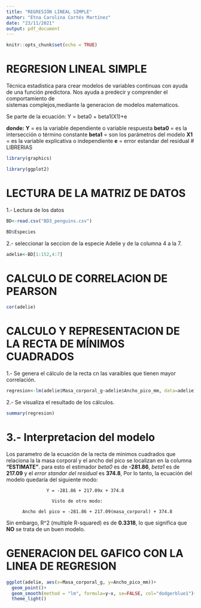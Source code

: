 ---
title: "REGRESIÓN LINEAL SIMPLE"
author: "Etna Carolina Cortés Martínez"
date: "23/11/2021"
output: pdf_document
---

```{r setup, include=FALSE}
knitr::opts_chunk$set(echo = TRUE)
```

#  REGRESION LINEAL SIMPLE

Técnica estadistica para crear modelos de variables continuas con ayuda de una 
función predictora. Nos ayuda a predecir y comprender el comportamiento de  
sistemas complejos,mediante la generacion de modelos matematicos.

Se parte de la ecuación:
                Y = beta0 + beta1(X1)+e

**donde:** 
   **Y** = es la variable dependiente o variable respuesta
   **beta0** = es la intersección o término constante
   **beta1** = son los parámetros del modelo
   **X1** = es la variable explicativa o independiente
   **e** = error estandar del residual
#  LIBRERIAS 
```{r}
library(graphics)
```
```{r}
library(ggplot2)
```
# LECTURA DE LA MATRIZ DE DATOS

1.- Lectura de los datos

```{r}
BD<-read.csv("BD3_penguins.csv")
```
```{r}
BD$Especies
```

2.- seleccionar la seccion de la especie Adelie y de la columna 4 a la 7.

```{r}
adelie<-BD[1:152,4:7]

```

#  CALCULO DE CORRELACION DE PEARSON
```{r}
cor(adelie)
```
#        CALCULO Y REPRESENTACION DE LA RECTA DE MÍNIMOS CUADRADOS

1.- Se genera el cálculo de la recta cn las varaibles que tienen mayor 
correlación.
```{r}
regresion<-lm(adelie$Masa_corporal_g~adelie$Ancho_pico_mm, data=adelie)
```

2.- Se visualiza el resultado de los cálculos.
```{r}
summary(regresion)
```
# 3.- Interpretacion del modelo

Los parametro de la ecuación de la recta de minimos cuadrados que relaciona la 
la masa corporal y el ancho del pico se localizan en la columna **"ESTIMATE"**. 
para esto el estimador *beta0* es de **-281.86**, *beta1* es de **217.09** y el
*error standar del residual* es **374.8**, Por lo tanto, la ecuación del modelo 
quedaría del siguiente modo:
         
                   Y = -281.86 + 217.09x + 374.8
                  
                     Visto de otro modo:
                     
          Ancho del pico = -281.86 + 217.09(masa_corporal) + 374.8

Sin embargo, R^2 (multiple R-squared) es de **0.3318**, 
lo que significa que **NO** se trata de un buen modelo.

#   GENERACION DEL GAFICO CON LA LINEA DE REGRESION
```{r}
ggplot(adelie, aes(x=Masa_corporal_g, y=Ancho_pico_mm))+
  geom_point()+
  geom_smooth(method = "lm", formula=y~x, se=FALSE, col="dodgerblue1")+
  theme_light()

```






